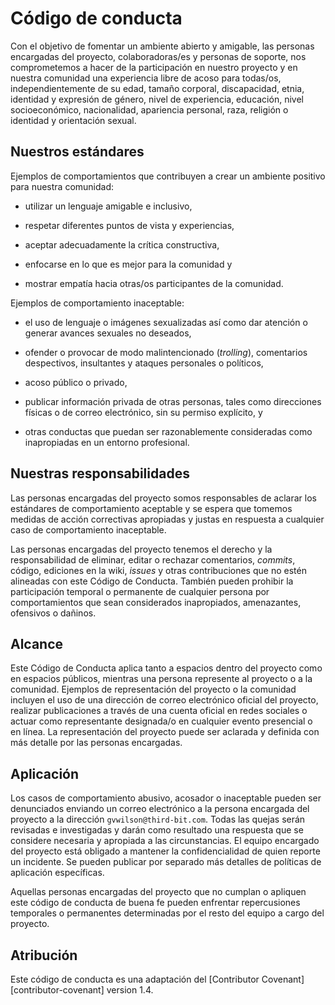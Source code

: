 # Código de conducta {#sec-conduct}

Con el objetivo de fomentar un ambiente abierto y amigable, las personas encargadas del proyecto, colaboradoras/es y personas de soporte, nos comprometemos a hacer de la participación en nuestro proyecto y en nuestra comunidad una experiencia libre de acoso para todas/os, independientemente de su edad, tamaño corporal, discapacidad, etnia, identidad y expresión de género, nivel de experiencia, educación, nivel socioeconómico, nacionalidad, apariencia personal, raza, religión o identidad y orientación sexual.

## Nuestros estándares

Ejemplos de comportamientos que contribuyen a crear un ambiente positivo para nuestra comunidad:

-   utilizar un lenguaje amigable e inclusivo,

-   respetar diferentes puntos de vista y experiencias,

-   aceptar adecuadamente la crítica constructiva,

-   enfocarse en lo que es mejor para la comunidad y

-   mostrar empatía hacia otras/os participantes de la comunidad.

Ejemplos de comportamiento inaceptable:

-   el uso de lenguaje o imágenes sexualizadas así como dar atención o generar avances sexuales no deseados,

-   ofender o provocar de modo malintencionado (*trolling*), comentarios despectivos, insultantes y ataques personales o políticos,

-   acoso público o privado,

-   publicar información privada de otras personas, tales como direcciones físicas o de correo electrónico, sin su permiso explícito, y

-   otras conductas que puedan ser razonablemente consideradas como inapropiadas en un entorno profesional.

## Nuestras responsabilidades

Las personas encargadas del proyecto somos responsables de aclarar los estándares de comportamiento aceptable y se espera que tomemos medidas de acción correctivas apropiadas y justas en respuesta a cualquier caso de comportamiento inaceptable.

Las personas encargadas del proyecto tenemos el derecho y la responsabilidad de eliminar, editar o rechazar comentarios, *commits*, código, ediciones en la wiki, *issues* y otras contribuciones que no estén alineadas con este Código de Conducta. También pueden prohibir la participación temporal o permanente de cualquier persona por comportamientos que sean considerados inapropiados, amenazantes, ofensivos o dañinos.

## Alcance

Este Código de Conducta aplica tanto a espacios dentro del proyecto como en espacios públicos, mientras una persona represente al proyecto o a la comunidad. Ejemplos de representación del proyecto o la comunidad incluyen el uso de una dirección de correo electrónico oficial del proyecto, realizar publicaciones a través de una cuenta oficial en redes sociales o actuar como representante designada/o en cualquier evento presencial o en línea. La representación del proyecto puede ser aclarada y definida con más detalle por las personas encargadas.

## Aplicación

Los casos de comportamiento abusivo, acosador o inaceptable pueden ser denunciados enviando un correo electrónico a la persona encargada del proyecto a la dirección `gvwilson@third-bit.com`. Todas las quejas serán revisadas e investigadas y darán como resultado una respuesta que se considere necesaria y apropiada a las circunstancias. El equipo encargado del proyecto está obligado a mantener la confidencialidad de quien reporte un incidente. Se pueden publicar por separado más detalles de políticas de aplicación específicas.

Aquellas personas encargadas del proyecto que no cumplan o apliquen este código de conducta de buena fe pueden enfrentar repercusiones temporales o permanentes determinadas por el resto del equipo a cargo del proyecto.

## Atribución

Este código de conducta es una adaptación del [Contributor Covenant][contributor-covenant] version 1.4.
